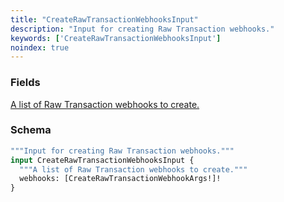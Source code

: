 ```yaml
---
title: "CreateRawTransactionWebhooksInput"
description: "Input for creating Raw Transaction webhooks."
keywords: ['CreateRawTransactionWebhooksInput']
noindex: true
---
```


### Fields

<a href="/api-reference/types/createrawtransactionwebhookargs">
  <ResponseField name="webhooks" type="[CreateRawTransactionWebhookArgs!]!" required>
    A list of Raw Transaction webhooks to create.
  </ResponseField>
</a>

### Schema


```graphql 
"""Input for creating Raw Transaction webhooks."""
input CreateRawTransactionWebhooksInput {
  """A list of Raw Transaction webhooks to create."""
  webhooks: [CreateRawTransactionWebhookArgs!]!
}
```
